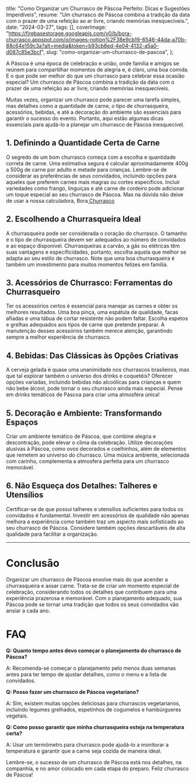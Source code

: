   title: "Como Organizar um Churrasco de Páscoa Perfeito: Dicas e Sugestões Imperdíveis",
  resume: "Um churrasco de Páscoa combina a tradição da data com o prazer de uma refeição ao ar livre, criando memórias inesquecíveis.",
  date: "2024-03-27",
  tags: [],
  coverImage: "https://firebasestorage.googleapis.com/v0/b/bora-churrasco.appspot.com/o/images-notion%2F38e9cb19-6546-44da-a70b-88c64e159c3a?alt=media&token=b93cb8ed-4e04-4132-a5a0-d087c85e3bcf",
  slug: "como-organizar-um-churrasco-de-pascoa",
};

A Páscoa é uma época de celebração e união, onde família e amigos se reúnem para compartilhar momentos de alegria e, é claro, uma boa comida. E o que pode ser melhor do que um churrasco para celebrar essa ocasião especial? Um churrasco de Páscoa combina a tradição da data com o prazer de uma refeição ao ar livre, criando memórias inesquecíveis.

Muitas vezes, organizar um churrasco pode parecer uma tarefa simples, mas detalhes como a quantidade de carne, o tipo de churrasqueira, acessórios, bebidas, e até a decoração do ambiente são essenciais para garantir o sucesso do evento. Portanto, aqui estão algumas dicas essenciais para ajudá-lo a planejar um churrasco de Páscoa inesquecível.

## **1. Definindo a Quantidade Certa de Carne**

O segredo de um bom churrasco começa com a escolha e quantidade correta de carne. Uma estimativa segura é calcular aproximadamente 400g a 500g de carne por adulto e metade para crianças. Lembre-se de considerar as preferências de seus convidados, incluindo opções para aqueles que preferem carnes mais magras ou cortes específicos. Incluir variedades como frango, linguiças e até carne de cordeiro pode adicionar um toque especial ao seu churrasco de Páscoa. Mas na dúvida não deixe de usar a nossa calculadora, Bora[ Churrasco](https://www.borachurrasco.app/)

## **2. Escolhendo a Churrasqueira Ideal**

A churrasqueira pode ser considerada o coração do churrasco. O tamanho e o tipo de churrasqueira devem ser adequados ao número de convidados e ao espaço disponível. Churrasqueiras a carvão, a gás ou elétricas têm suas vantagens e especificidades, portanto, escolha aquela que melhor se adapta ao seu estilo de churrasco. Note que uma boa churrasqueira é também um investimento para muitos momentos felizes em família.

## **3. Acessórios de Churrasco: Ferramentas do Churrasqueiro**

Ter os acessórios certos é essencial para manejar as carnes e obter os melhores resultados. Uma boa pinça, uma espátula de qualidade, facas afiadas e uma tábua de cortar resistente não podem faltar. Escolha espetos e grelhas adequados aos tipos de carne que pretende preparar. A manutenção desses acessórios também merece atenção, garantindo sempre a melhor experiência de churrasco.

## **4. Bebidas: Das Clássicas às Opções Criativas**

A cerveja gelada é quase uma unanimidade nos churrascos brasileiros, mas que tal explorar também o universo dos drinks e coquetéis? Oferecer opções variadas, incluindo bebidas não alcoólicas para crianças e quem não bebe álcool, pode tornar o seu churrasco ainda mais especial. Pense em drinks temáticos de Páscoa para criar uma atmosfera única!

## **5. Decoração e Ambiente: Transformando Espaços**

Criar um ambiente temático de Páscoa, que combine alegria e descontração, pode elevar o clima da celebração. Utilize decorações alusivas à Páscoa, como ovos decorados e coelhinhos, além de elementos que remetem ao universo do churrasco. Uma música ambiente, selecionada com carinho, complementa a atmosfera perfeita para um churrasco memorável.

## **6. Não Esqueça dos Detalhes: Talheres e Utensílios**

Certificar-se de que possui talheres e utensílios suficientes para todos os convidados é fundamental. Investir em acessórios de qualidade não apenas melhora a experiência como também traz um aspecto mais sofisticado ao seu churrasco de Páscoa. Considere também opções descartáveis de alta qualidade para facilitar a organização.

***

# **Conclusão**

Organizar um churrasco de Páscoa envolve mais do que acender a churrasqueira e assar carne. Trata-se de criar um momento especial de celebração, considerando todos os detalhes que contribuem para uma experiência prazerosa e memorável. Com o planejamento adequado, sua Páscoa pode se tornar uma tradição que todos os seus convidados vão ansiar a cada ano.

# **FAQ**

**Q: Quanto tempo antes devo começar o planejamento do churrasco de Páscoa?**

A: Recomenda-se começar o planejamento pelo menos duas semanas antes para ter tempo de ajustar detalhes, como o menu e a lista de convidados.

**Q: Posso fazer um churrasco de Páscoa vegetariano?**

A: Sim, existem muitas opções deliciosas para churrascos vegetarianos, incluindo legumes grelhados, espetinhos de cogumelos e hambúrgueres vegetais.

**Q: Como posso garantir que minha churrasqueira esteja na temperatura certa?**

A: Usar um termômetro para churrasco pode ajudá-lo a monitorar a temperatura e garantir que a carne seja cozida de maneira ideal.

Lembre-se, o sucesso de um churrasco de Páscoa está nos detalhes, na companhia, e no amor colocado em cada etapa do preparo. Feliz churrasco de Páscoa!
